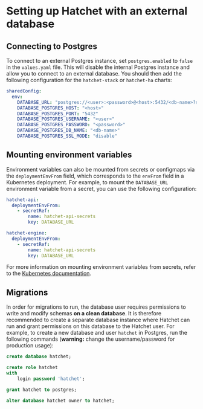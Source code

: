 # Setting up Hatchet with an external database

## Connecting to Postgres

To connect to an external Postgres instance, set `postgres.enabled` to `false` in the `values.yaml` file. This will disable the internal Postgres instance and allow you to connect to an external database. You should then add the following configuration for the `hatchet-stack` or `hatchet-ha` charts:

```yaml
sharedConfig:
  env:
    DATABASE_URL: "postgres://<user>:<password>@<host>:5432/<db-name>?sslmode=disable"
    DATABASE_POSTGRES_HOST: "<host>"
    DATABASE_POSTGRES_PORT: "5432"
    DATABASE_POSTGRES_USERNAME: "<user>"
    DATABASE_POSTGRES_PASSWORD: "<password>"
    DATABASE_POSTGRES_DB_NAME: "<db-name>"
    DATABASE_POSTGRES_SSL_MODE: "disable"
```

## Mounting environment variables

Environment variables can also be mounted from secrets or configmaps via the `deploymentEnvFrom` field, which corresponds to the `envFrom` field in a Kubernetes deployment. For example, to mount the `DATABASE_URL` environment variable from a secret, you can use the following configuration:

```yaml
hatchet-api:
  deploymentEnvFrom:
    - secretRef:
        name: hatchet-api-secrets
        key: DATABASE_URL

hatchet-engine:
  deploymentEnvFrom:
    - secretRef:
        name: hatchet-api-secrets
        key: DATABASE_URL
```

For more information on mounting environment variables from secrets, refer to the [Kubernetes documentation](https://kubernetes.io/docs/tasks/inject-data-application/distribute-credentials-secure/#configure-all-key-value-pairs-in-a-secret-as-container-environment-variables).

## Migrations

In order for migrations to run, the database user requires permissions to write and modify schemas **on a clean database**. It is therefore recommended to create a separate database instance where Hatchet can run and grant permissions on this database to the Hatchet user. For example, to create a new database and user `hatchet` in Postgres, run the following commands (**warning:** change the username/password for production usage):

```sql
create database hatchet;

create role hatchet
with
    login password 'hatchet';

grant hatchet to postgres;

alter database hatchet owner to hatchet;
```
